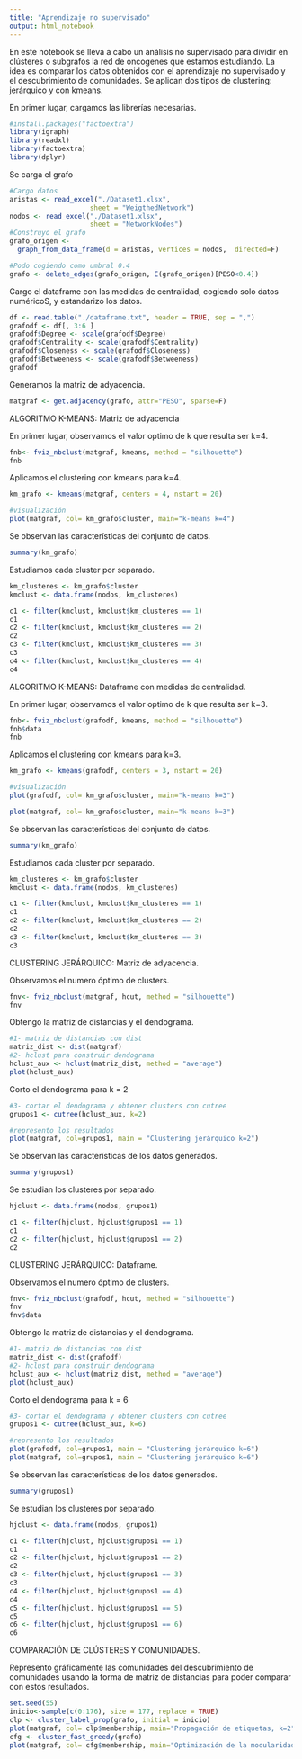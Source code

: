 ---
title: "Aprendizaje no supervisado"
output: html_notebook
---

En este notebook se lleva a cabo un análisis no supervisado para dividir en clústeres o subgrafos la red de oncogenes que estamos estudiando.
La idea es comparar los datos obtenidos con el aprendizaje no supervisado y el descubrimiento de comunidades.
Se aplican dos tipos de clustering: jerárquico y con kmeans.

En primer lugar, cargamos las librerías necesarias.
```{r}
#install.packages("factoextra")
library(igraph)
library(readxl)
library(factoextra)
library(dplyr)
```

Se carga el grafo
```{r}
#Cargo datos
aristas <- read_excel("./Dataset1.xlsx", 
                    sheet = "WeigthedNetwork")
nodos <- read_excel("./Dataset1.xlsx", 
                    sheet = "NetworkNodes")
#Construyo el grafo
grafo_origen <- 
  graph_from_data_frame(d = aristas, vertices = nodos,  directed=F)

#Podo cogiendo como umbral 0.4
grafo <- delete_edges(grafo_origen, E(grafo_origen)[PESO<0.4])
```
Cargo el dataframe con las medidas de centralidad, cogiendo solo datos numéricoS, y estandarizo los datos.
```{r}
df <- read.table("./dataframe.txt", header = TRUE, sep = ",")
grafodf <- df[, 3:6 ]
grafodf$Degree <- scale(grafodf$Degree)
grafodf$Centrality <- scale(grafodf$Centrality)
grafodf$Closeness <- scale(grafodf$Closeness)
grafodf$Betweeness <- scale(grafodf$Betweeness)
grafodf

```

Generamos la matriz de adyacencia.
```{r}
matgraf <- get.adjacency(grafo, attr="PESO", sparse=F)
```

ALGORITMO K-MEANS: Matriz de adyacencia

En primer lugar, observamos el valor optimo de k que resulta ser k=4.
```{r}
fnb<- fviz_nbclust(matgraf, kmeans, method = "silhouette")
fnb
```

Aplicamos el clustering con kmeans para k=4.
```{r}
km_grafo <- kmeans(matgraf, centers = 4, nstart = 20)

#visualización
plot(matgraf, col= km_grafo$cluster, main="k-means k=4")
```

Se observan las características del conjunto de datos.
```{r}
summary(km_grafo)
```

Estudiamos cada cluster por separado.
```{r}
km_clusteres <- km_grafo$cluster
kmclust <- data.frame(nodos, km_clusteres)

c1 <- filter(kmclust, kmclust$km_clusteres == 1)
c1
c2 <- filter(kmclust, kmclust$km_clusteres == 2)
c2
c3 <- filter(kmclust, kmclust$km_clusteres == 3)
c3
c4 <- filter(kmclust, kmclust$km_clusteres == 4)
c4
```

ALGORITMO K-MEANS: Dataframe con medidas de centralidad.

En primer lugar, observamos el valor optimo de k que resulta ser k=3.
```{r}
fnb<- fviz_nbclust(grafodf, kmeans, method = "silhouette")
fnb$data
fnb
```

Aplicamos el clustering con kmeans para k=3.
```{r}
km_grafo <- kmeans(grafodf, centers = 3, nstart = 20)

#visualización
plot(grafodf, col= km_grafo$cluster, main="k-means k=3")

plot(matgraf, col= km_grafo$cluster, main="k-means k=3")
```

Se observan las características del conjunto de datos.
```{r}
summary(km_grafo)
```

Estudiamos cada cluster por separado.
```{r}
km_clusteres <- km_grafo$cluster
kmclust <- data.frame(nodos, km_clusteres)

c1 <- filter(kmclust, kmclust$km_clusteres == 1)
c1
c2 <- filter(kmclust, kmclust$km_clusteres == 2)
c2
c3 <- filter(kmclust, kmclust$km_clusteres == 3)
c3
```

CLUSTERING JERÁRQUICO: Matriz de adyacencia.

Observamos el numero óptimo de clusters.

```{r}
fnv<- fviz_nbclust(matgraf, hcut, method = "silhouette")
fnv
```

Obtengo la matriz de distancias y el dendograma.

```{r}

#1- matriz de distancias con dist
matriz_dist <- dist(matgraf)
#2- hclust para construir dendograma
hclust_aux <- hclust(matriz_dist, method = "average")
plot(hclust_aux)
```
Corto el dendograma para k = 2
```{r}
#3- cortar el dendograma y obtener clusters con cutree
grupos1 <- cutree(hclust_aux, k=2)

#represento los resultados
plot(matgraf, col=grupos1, main = "Clustering jerárquico k=2")
```

Se observan las características de los datos generados.
```{r}
summary(grupos1)
```

Se estudian los clusteres por separado.
```{r}
hjclust <- data.frame(nodos, grupos1) 

c1 <- filter(hjclust, hjclust$grupos1 == 1)
c1
c2 <- filter(hjclust, hjclust$grupos1 == 2)
c2
```

CLUSTERING JERÁRQUICO: Dataframe.

Observamos el numero óptimo de clusters.

```{r}
fnv<- fviz_nbclust(grafodf, hcut, method = "silhouette")
fnv
fnv$data
```
Obtengo la matriz de distancias y el dendograma.
```{r}
#1- matriz de distancias con dist
matriz_dist <- dist(grafodf)
#2- hclust para construir dendograma
hclust_aux <- hclust(matriz_dist, method = "average")
plot(hclust_aux)
```
Corto el dendograma para k = 6
```{r}
#3- cortar el dendograma y obtener clusters con cutree
grupos1 <- cutree(hclust_aux, k=6)

#represento los resultados
plot(grafodf, col=grupos1, main = "Clustering jerárquico k=6")
plot(matgraf, col=grupos1, main = "Clustering jerárquico k=6")
```

Se observan las características de los datos generados.
```{r}
summary(grupos1)
```

Se estudian los clusteres por separado.
```{r}
hjclust <- data.frame(nodos, grupos1) 

c1 <- filter(hjclust, hjclust$grupos1 == 1)
c1
c2 <- filter(hjclust, hjclust$grupos1 == 2)
c2
c3 <- filter(hjclust, hjclust$grupos1 == 3)
c3
c4 <- filter(hjclust, hjclust$grupos1 == 4)
c4
c5 <- filter(hjclust, hjclust$grupos1 == 5)
c5
c6 <- filter(hjclust, hjclust$grupos1 == 6)
c6
```


COMPARACIÓN DE CLÚSTERES Y COMUNIDADES.

Represento gráficamente las comunidades del descubrimiento de comunidades usando la forma de matriz de distancias para poder comparar con estos resultados.
```{r}
set.seed(55)
inicio<-sample(c(0:176), size = 177, replace = TRUE)
clp <- cluster_label_prop(grafo, initial = inicio)
plot(matgraf, col= clp$membership, main="Propagación de etiquetas, k=2")
cfg <- cluster_fast_greedy(grafo)
plot(matgraf, col= cfg$membership, main="Optimización de la modularidad, k=3")
```